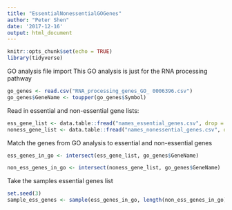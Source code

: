 ```yaml
---
title: "EssentialNonessentialGOGenes"
author: "Peter Shen"
date: '2017-12-16'
output: html_document
---
```


```r
knitr::opts_chunk$set(echo = TRUE)
library(tidyverse)
```

GO analysis file import
This GO analysis is just for the RNA processing pathway
```r
go_genes <- read.csv("RNA_processing_genes_GO_ 0006396.csv")
go_genes$GeneName <- toupper(go_genes$Symbol)
```

Read in essential and non-essential gene lists:
```r
ess_gene_list <- data.table::fread("names_essential_genes.csv", drop = 1)$x
noness_gene_list <- data.table::fread("names_nonessential_genes.csv", drop = 1)$x
```

Match the genes from GO analysis to essential and non-essential genes
```r
ess_genes_in_go <- intersect(ess_gene_list, go_genes$GeneName)
```

```r
non_ess_genes_in_go <- intersect(noness_gene_list, go_genes$GeneName)
```

Take the samples essential genes list
```r
set.seed(3)
sample_ess_genes <- sample(ess_genes_in_go, length(non_ess_genes_in_go))
```

